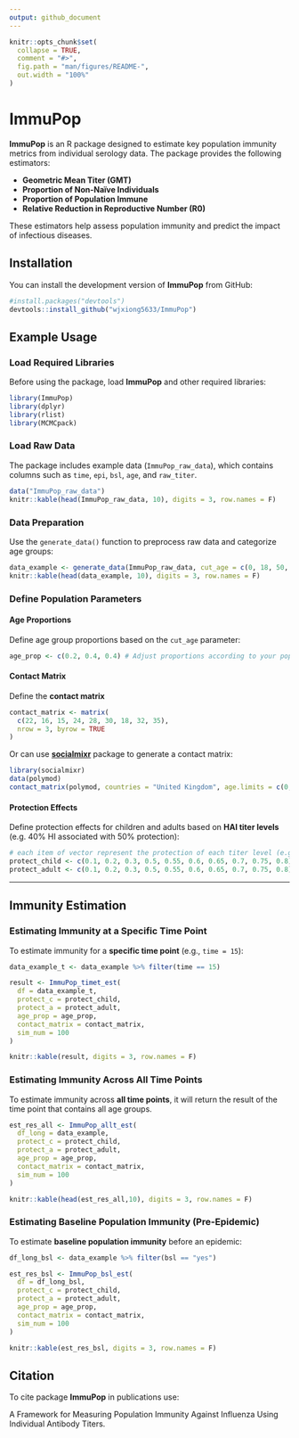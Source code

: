 ```yaml
---
output: github_document
---
```


<!-- README.md is generated from README.Rmd. Please edit that file -->

```r
knitr::opts_chunk$set(
  collapse = TRUE,
  comment = "#>",
  fig.path = "man/figures/README-",
  out.width = "100%"
)
```

# ImmuPop

<!-- badges: start -->
<!-- [![R-CMD-check](https://github.com/wjxiong5633/ImmunPop/actions/workflows/R-CMD-check.yaml/badge.svg)](https://github.com/wjxiong5633/ImmunPop/actions/workflows/R-CMD-check.yaml) -->
<!-- [![Codecov test coverage](https://codecov.io/gh/wjxiong5633/ImmunPop/graph/badge.svg)](https://app.codecov.io/gh/wjxiong5633/ImmunPop) -->
<!-- [![R-CMD-check](https://github.com/wjxiong5633/ImmunPop/actions/workflows/R-CMD-check.yaml/badge.svg)](https://github.com/wjxiong5633/ImmunPop/actions/workflows/R-CMD-check.yaml) -->
<!-- [![Codecov test coverage](https://codecov.io/gh/wjxiong5633/ImmunPop/graph/badge.svg)](https://app.codecov.io/gh/wjxiong5633/ImmunPop) -->
<!-- badges: end -->

**ImmuPop** is an R package designed to estimate key population immunity metrics from individual serology data. The package provides the following estimators:

- **Geometric Mean Titer (GMT)**
- **Proportion of Non-Naïve Individuals**
- **Proportion of Population Immune**
- **Relative Reduction in Reproductive Number (R0)**

These estimators help assess population immunity and predict the impact of infectious diseases.

## Installation

You can install the development version of **ImmuPop** from GitHub:

```r
#install.packages("devtools")
devtools::install_github("wjxiong5633/ImmuPop")
```

## Example Usage

### Load Required Libraries

Before using the package, load **ImmuPop** and other required libraries:

```r
library(ImmuPop)
library(dplyr)
library(rlist)
library(MCMCpack)
```

### Load Raw Data

The package includes example data (`ImmuPop_raw_data`), which contains columns such as `time`, `epi`, `bsl`, `age`, and `raw_titer`.

```r
data("ImmuPop_raw_data")
knitr::kable(head(ImmuPop_raw_data, 10), digits = 3, row.names = F)
```

### Data Preparation

Use the `generate_data()` function to preprocess raw data and categorize age groups:

```r
data_example <- generate_data(ImmuPop_raw_data, cut_age = c(0, 18, 50, 100))
knitr::kable(head(data_example, 10), digits = 3, row.names = F)
```

### Define Population Parameters

#### Age Proportions

Define age group proportions based on the `cut_age` parameter:

```r
age_prop <- c(0.2, 0.4, 0.4) # Adjust proportions according to your population
```

#### Contact Matrix

Define the **contact matrix**

```r
contact_matrix <- matrix(
  c(22, 16, 15, 24, 28, 30, 18, 32, 35),
  nrow = 3, byrow = TRUE
)
```

Or can use **[socialmixr](https://cran.r-project.org/web/packages/socialmixr/vignettes/socialmixr.html)** package to generate a contact matrix:


```r
library(socialmixr)
data(polymod)
contact_matrix(polymod, countries = "United Kingdom", age.limits = c(0, 1, 5, 15))
```

#### Protection Effects

Define protection effects for children and adults based on **HAI titer levels** (e.g. 40% HI associated with 50% protection):

```r
# each item of vector represent the protection of each titer level (e.g. 1-10 titer level)
protect_child <- c(0.1, 0.2, 0.3, 0.5, 0.55, 0.6, 0.65, 0.7, 0.75, 0.8)
protect_adult <- c(0.1, 0.2, 0.3, 0.5, 0.55, 0.6, 0.65, 0.7, 0.75, 0.8)
```

---

## Immunity Estimation

### Estimating Immunity at a Specific Time Point

To estimate immunity for a **specific time point** (e.g., `time = 15`):

```r
data_example_t <- data_example %>% filter(time == 15)

result <- ImmuPop_timet_est(
  df = data_example_t,
  protect_c = protect_child,
  protect_a = protect_adult,
  age_prop = age_prop,
  contact_matrix = contact_matrix,
  sim_num = 100
)

knitr::kable(result, digits = 3, row.names = F)
```

### Estimating Immunity Across All Time Points

To estimate immunity across **all time points**, it will return the result of the time point that contains all age groups.

```r
est_res_all <- ImmuPop_allt_est(
  df_long = data_example,
  protect_c = protect_child,
  protect_a = protect_adult,
  age_prop = age_prop,
  contact_matrix = contact_matrix,
  sim_num = 100
)

knitr::kable(head(est_res_all,10), digits = 3, row.names = F)
```

### Estimating Baseline Population Immunity (Pre-Epidemic)

To estimate **baseline population immunity** before an epidemic:

```r
df_long_bsl <- data_example %>% filter(bsl == "yes")

est_res_bsl <- ImmuPop_bsl_est(
  df = df_long_bsl,
  protect_c = protect_child,
  protect_a = protect_adult,
  age_prop = age_prop,
  contact_matrix = contact_matrix,
  sim_num = 100
)

knitr::kable(est_res_bsl, digits = 3, row.names = F)
```


## Citation
To cite package **ImmuPop** in publications use:

A Framework for Measuring Population Immunity Against Influenza Using Individual Antibody Titers.
